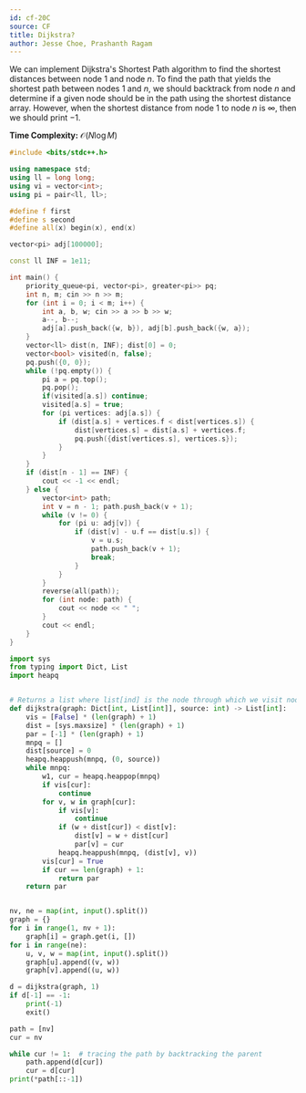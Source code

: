 ```yaml
---
id: cf-20C
source: CF
title: Dijkstra?
author: Jesse Choe, Prashanth Ragam
---
```


We can implement Dijkstra's Shortest Path algorithm to find the shortest distances between node $1$ and node $n$. To find the path that yields the shortest path between nodes $1$ and $n$, we should backtrack from node $n$ and determine if a given node should be in the path using the shortest distance array. However, when the shortest distance from node 1 to node $n$ is $\infty$, then we should print $-1$.

**Time Complexity:** $\mathcal{O}(N\log M)$

<LanguageSection>
<CPPSection>

```cpp
#include <bits/stdc++.h>

using namespace std;
using ll = long long;
using vi = vector<int>;
using pi = pair<ll, ll>;

#define f first
#define s second
#define all(x) begin(x), end(x)

vector<pi> adj[100000];

const ll INF = 1e11;

int main() {
	priority_queue<pi, vector<pi>, greater<pi>> pq;
	int n, m; cin >> n >> m;
	for (int i = 0; i < m; i++) {
		int a, b, w; cin >> a >> b >> w;
		a--, b--;
		adj[a].push_back({w, b}), adj[b].push_back({w, a});
	}
	vector<ll> dist(n, INF); dist[0] = 0;
	vector<bool> visited(n, false);
	pq.push({0, 0});
	while (!pq.empty()) {
		pi a = pq.top();
		pq.pop();
		if(visited[a.s]) continue;
		visited[a.s] = true;
		for (pi vertices: adj[a.s]) {
			if (dist[a.s] + vertices.f < dist[vertices.s]) {
				dist[vertices.s] = dist[a.s] + vertices.f;
				pq.push({dist[vertices.s], vertices.s});
			}
		}
	}
	if (dist[n - 1] == INF) {
		cout << -1 << endl;
	} else {
		vector<int> path;
		int v = n - 1; path.push_back(v + 1);
		while (v != 0) {
			for (pi u: adj[v]) {
				if (dist[v] - u.f == dist[u.s]) {
					v = u.s;
					path.push_back(v + 1);
					break;
				}
			}
		}
		reverse(all(path));
		for (int node: path) {
			cout << node << " ";
		}
		cout << endl;
	}
}
```

</CPPSection>

<PySection>

```py
import sys
from typing import Dict, List
import heapq


# Returns a list where list[ind] is the node through which we visit node ind
def dijkstra(graph: Dict[int, List[int]], source: int) -> List[int]:
	vis = [False] * (len(graph) + 1)
	dist = [sys.maxsize] * (len(graph) + 1)
	par = [-1] * (len(graph) + 1)
	mnpq = []
	dist[source] = 0
	heapq.heappush(mnpq, (0, source))
	while mnpq:
		w1, cur = heapq.heappop(mnpq)
		if vis[cur]:
			continue
		for v, w in graph[cur]:
			if vis[v]:
				continue
			if (w + dist[cur]) < dist[v]:
				dist[v] = w + dist[cur]
				par[v] = cur
			heapq.heappush(mnpq, (dist[v], v))
		vis[cur] = True
		if cur == len(graph) + 1:
			return par
	return par


nv, ne = map(int, input().split())
graph = {}
for i in range(1, nv + 1):
	graph[i] = graph.get(i, [])
for i in range(ne):
	u, v, w = map(int, input().split())
	graph[u].append((v, w))
	graph[v].append((u, w))

d = dijkstra(graph, 1)
if d[-1] == -1:
	print(-1)
	exit()

path = [nv]
cur = nv

while cur != 1:  # tracing the path by backtracking the parent
	path.append(d[cur])
	cur = d[cur]
print(*path[::-1])

```
</PySection>
</LanguageSection>
